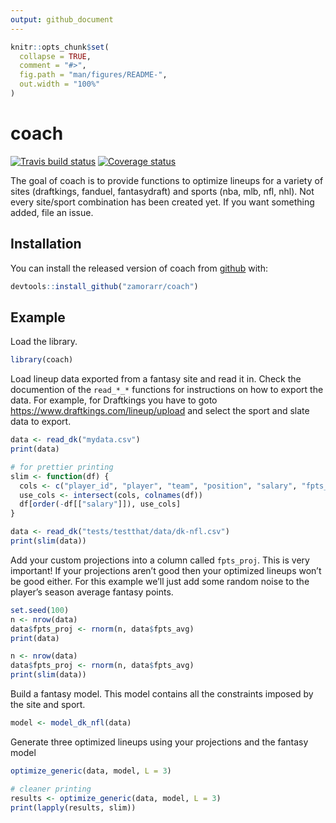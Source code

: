 ```yaml
---
output: github_document
---
```


<!-- README.md is generated from README.Rmd. Please edit that file -->

```r
knitr::opts_chunk$set(
  collapse = TRUE,
  comment = "#>",
  fig.path = "man/figures/README-",
  out.width = "100%"
)
```

# coach
[![Travis build status](https://travis-ci.org/zamorarr/coach.svg?branch=master)](https://travis-ci.org/zamorarr/coach)
[![Coverage status](https://codecov.io/gh/zamorarr/coach/branch/master/graph/badge.svg)](https://codecov.io/github/zamorarr/coach?branch=master)

The goal of coach is to provide functions to optimize lineups for a variety of sites (draftkings, fanduel, fantasydraft) and sports (nba, mlb, nfl, nhl). Not every site/sport combination has been created yet. If you want something added, file an issue.

## Installation

You can install the released version of coach from [github](https://github.com/zamorarr/coach) with:

``` r
devtools::install_github("zamorarr/coach")
```

## Example
Load the library.

```r
library(coach)
```

Load lineup data exported from a fantasy site and read it in. Check the documention of the `read_*_*` functions for instructions on how to export the data. For example, for Draftkings you have to goto [https://www.draftkings.com/lineup/upload](https://www.draftkings.com/lineup/upload) and select the sport and slate data to export.

```r
data <- read_dk("mydata.csv")
print(data)
```

```r
# for prettier printing
slim <- function(df) {
  cols <- c("player_id", "player", "team", "position", "salary", "fpts_avg", "fpts_proj")
  use_cols <- intersect(cols, colnames(df))
  df[order(-df[["salary"]]), use_cols]
}

data <- read_dk("tests/testthat/data/dk-nfl.csv")
print(slim(data))
```

Add your custom projections into a column called `fpts_proj`. This is very important! If your projections aren't good then your optimized lineups won't be good either. For this example we'll just add some random noise to the player's season average fantasy points.

```r
set.seed(100)
n <- nrow(data)
data$fpts_proj <- rnorm(n, data$fpts_avg)
print(data)
```

```r
n <- nrow(data)
data$fpts_proj <- rnorm(n, data$fpts_avg)
print(slim(data))
```

Build a fantasy model. This model contains all the constraints imposed by the site and sport.
```r
model <- model_dk_nfl(data)
```

Generate three optimized lineups using your projections and the fantasy model
```r
optimize_generic(data, model, L = 3)
```

```r
# cleaner printing
results <- optimize_generic(data, model, L = 3)
print(lapply(results, slim))
```

